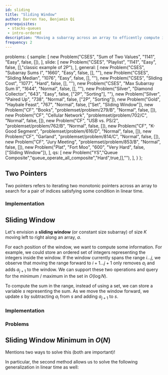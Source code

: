 ```yaml
---
id: sliding
title: "Sliding Window"
author: Darren Yao, Benjamin Qi
prerequisites:
 - stacks-queues
 - intro-ordered
description: "Moving a subarray across an array to efficently compute information."
frequency: 2
---
```



  problems: {
    sample: [
      new Problem("CSES", "Sum of Two Values", "1141", "Easy", false, []),
    ],
    slide: [
      new Problem("CSES", "Playlist", "1141", "Easy", false, [],"classic example of 2P"),
      ],
    general: [
      new Problem("CSES", "Subarray Sums I", "1660", "Easy", false, [], ""),
      new Problem("CSES", "Sliding Median", "1076", "Easy", false, [], ""),
      new Problem("CSES", "Sliding Cost", "1077", "Hard", false, [], ""),
      new Problem("CSES", "Max Subarray Sum II", "1644", "Normal", false, [], ""),
      new Problem("Silver", "Diamond Collector", "643", "Easy", false, ["2P", "Sorting"], ""),
      new Problem("Silver", "Paired Up", "738", "Normal", false, ["2P", "Sorting"]),
      new Problem("Gold", "Haybale Feast", "767", "Normal", false, ["Set", "Sliding Window"]),
      new Problem("CF", "Books", "problemset/problem/279/B", "Normal", false, []),
      new Problem("CF", "Cellular Network", "problemset/problem/702/C", "Normal", false, []),
      new Problem("CF", "USB vs. PS/2", "problemset/problem/762/B", "Normal", false, []),
      new Problem("CF", "K-Good Segment", "problemset/problem/616/D", "Normal", false, []),
      new Problem("CF", "Garland", "problemset/problem/814/C", "Normal", false, []),
      new Problem("CF", "Jury Meeting", "problemset/problem/853/B", "Normal", false, []),
      new Problem("Plat", "Fort Moo", "600", "Very Hard", false, ["Sliding Window"]),
    ],
    qs: [
      new Problem("YS","Queue Composite","queue_operate_all_composite","Hard",true,[],""),
    ],
  }
};


## Two Pointers

<Problems problems={metadata.problems.sample} />

Two pointers refers to iterating two monotonic pointers across an array to search for a pair of indices satisfying some condition in linear time.

<Resources>
  <Resource source="CPH" title="8.1 - Two Pointers"></Resource>
  <Resource source="IUSACO" title="14.1 - Two Pointers"></Resource>
</Resources>

### Implementation

<IncompleteSection />

## Sliding Window

<Problems problems={metadata.problems.slide} />

Let's envision a **sliding window** (or constant size subarray) of size $K$ moving left to right along an array, $a$. 

For each position of the window, we want to compute some information. For example, we could store an ordered set of integers representing the integers inside the window. If the window currently spans the range $i \dots j$, we observe that moving the range forward to $i+1 \dots j+1$ only removes $a_i$ and adds $a_{j+1}$ to the window. We can support these two operations and query for the minimum / maximum in the set in $O(\log N)$. 

To compute the sum in the range, instead of using a set, we can store a variable $s$ representing the sum. As we move the window forward, we update $s$ by subtracting $a_i$ from $s$ and adding $a_{j+1}$ to $s$.

<Resources>
  <Resource source="Medium" title="Introduction to Sliding Window Algorithms" url="https://levelup.gitconnected.com/an-introduction-to-sliding-window-algorithms-5533c4fe1cc7"> </Resource>
  <Resource source="GFG" title="Window Sliding Technique" url="window-sliding-technique"> </Resource>
</Resources>

### Implementation

<IncompleteSection />

### Problems

<Problems problems={metadata.problems.general} />

## Sliding Window Minimum in $O(N)$

<Resources>
  <Resource source="cp-algo" title="Minimum stack / Minimum queue" url="data_structures/stack_queue_modification.html" starred>Mentions two ways to solve this (both are important)!</Resource>
</Resources>

In particular, the second method allows us to solve the following generalization in linear time as well:

<Problems problems={metadata.problems.qs} />
